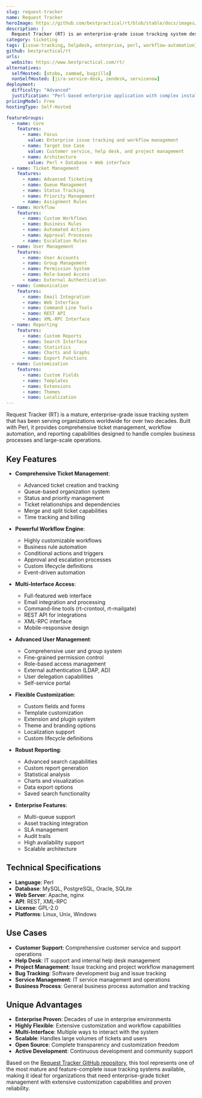 ```yaml
---
slug: request-tracker
name: Request Tracker
heroImage: https://github.com/bestpractical/rt/blob/stable/docs/images/support-dashboard.png
description: |
  Request Tracker (RT) is an enterprise-grade issue tracking system designed for managing customer service, help desk, and project workflows. It provides comprehensive ticket management, workflow automation, and reporting capabilities for organizations of all sizes.
category: ticketing
tags: [issue-tracking, helpdesk, enterprise, perl, workflow-automation]
github: bestpractical/rt
urls:
  website: https://www.bestpractical.com/rt/
alternatives:
  selfHosted: [otobo, zammad, bugzilla]
  nonSelfHosted: [jira-service-desk, zendesk, servicenow]
deployment:
  difficulty: "Advanced"
  justification: "Perl-based enterprise application with complex installation and configuration requirements. Requires significant technical expertise for proper setup."
pricingModel: Free
hostingType: Self-Hosted

featureGroups:
  - name: Core
    features:
      - name: Focus
        value: Enterprise issue tracking and workflow management
      - name: Target Use Case
        value: Customer service, help desk, and project management
      - name: Architecture
        value: Perl + Database + Web interface
  - name: Ticket Management
    features:
      - name: Advanced Ticketing
      - name: Queue Management
      - name: Status Tracking
      - name: Priority Management
      - name: Assignment Rules
  - name: Workflow
    features:
      - name: Custom Workflows
      - name: Business Rules
      - name: Automated Actions
      - name: Approval Processes
      - name: Escalation Rules
  - name: User Management
    features:
      - name: User Accounts
      - name: Group Management
      - name: Permission System
      - name: Role-based Access
      - name: External Authentication
  - name: Communication
    features:
      - name: Email Integration
      - name: Web Interface
      - name: Command Line Tools
      - name: REST API
      - name: XML-RPC Interface
  - name: Reporting
    features:
      - name: Custom Reports
      - name: Search Interface
      - name: Statistics
      - name: Charts and Graphs
      - name: Export Functions
  - name: Customization
    features:
      - name: Custom Fields
      - name: Templates
      - name: Extensions
      - name: Themes
      - name: Localization
---
```


Request Tracker (RT) is a mature, enterprise-grade issue tracking system that has been serving organizations worldwide for over two decades. Built with Perl, it provides comprehensive ticket management, workflow automation, and reporting capabilities designed to handle complex business processes and large-scale operations.

## Key Features

- **Comprehensive Ticket Management**:

  - Advanced ticket creation and tracking
  - Queue-based organization system
  - Status and priority management
  - Ticket relationships and dependencies
  - Merge and split ticket capabilities
  - Time tracking and billing

- **Powerful Workflow Engine**:

  - Highly customizable workflows
  - Business rule automation
  - Conditional actions and triggers
  - Approval and escalation processes
  - Custom lifecycle definitions
  - Event-driven automation

- **Multi-Interface Access**:

  - Full-featured web interface
  - Email integration and processing
  - Command-line tools (rt-crontool, rt-mailgate)
  - REST API for integrations
  - XML-RPC interface
  - Mobile-responsive design

- **Advanced User Management**:

  - Comprehensive user and group system
  - Fine-grained permission control
  - Role-based access management
  - External authentication (LDAP, AD)
  - User delegation capabilities
  - Self-service portal

- **Flexible Customization**:

  - Custom fields and forms
  - Template customization
  - Extension and plugin system
  - Theme and branding options
  - Localization support
  - Custom lifecycle definitions

- **Robust Reporting**:

  - Advanced search capabilities
  - Custom report generation
  - Statistical analysis
  - Charts and visualization
  - Data export options
  - Saved search functionality

- **Enterprise Features**:
  - Multi-queue support
  - Asset tracking integration
  - SLA management
  - Audit trails
  - High availability support
  - Scalable architecture

## Technical Specifications

- **Language**: Perl
- **Database**: MySQL, PostgreSQL, Oracle, SQLite
- **Web Server**: Apache, nginx
- **API**: REST, XML-RPC
- **License**: GPL-2.0
- **Platforms**: Linux, Unix, Windows

## Use Cases

- **Customer Support**: Comprehensive customer service and support operations
- **Help Desk**: IT support and internal help desk management
- **Project Management**: Issue tracking and project workflow management
- **Bug Tracking**: Software development bug and issue tracking
- **Service Management**: IT service management and operations
- **Business Process**: General business process automation and tracking

## Unique Advantages

- **Enterprise Proven**: Decades of use in enterprise environments
- **Highly Flexible**: Extensive customization and workflow capabilities
- **Multi-Interface**: Multiple ways to interact with the system
- **Scalable**: Handles large volumes of tickets and users
- **Open Source**: Complete transparency and customization freedom
- **Active Development**: Continuous development and community support

Based on the [Request Tracker GitHub repository](https://github.com/bestpractical/rt), this tool represents one of the most mature and feature-complete issue tracking systems available, making it ideal for organizations that need enterprise-grade ticket management with extensive customization capabilities and proven reliability.
